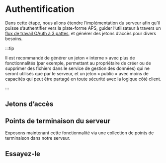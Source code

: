 


# Authentification

Dans cette étape, nous allons étendre l’implémentation du serveur afin qu’il puisse s’authentifier
vers la plate-forme APS, guider l’utilisateur à travers un [flux de travail OAuth à 3 pattes](https://aps.autodesk.com/en/docs/oauth/v2/tutorials/get-3-legged-token),
et générer des jetons d’accès pour divers besoins.



:::tip

Il est recommandé de générer un jeton « interne » avec plus de fonctionnalités (par exemple,
permettant au propriétaire de créer ou de supprimer des fichiers dans le service de gestion des données) qui ne seront utilisés que
par le serveur, et un jeton « public » avec moins de capacités qui peut être partagé en toute sécurité avec
la logique côté client.


:::



## Jetons d’accès

<EnvTabs NodeJsVsCode={NodeJsVsCodeTokens} DotNetVsCode={DotNetTokens} DotNetVs2022={DotNetTokens} />

## Points de terminaison du serveur

Exposons maintenant cette fonctionnalité via une collection de points de terminaison dans notre serveur.

<EnvTabs NodeJsVsCode={NodeJsVsCodeEndpoints} DotNetVsCode={DotNetEndpoints} DotNetVs2022={DotNetEndpoints} />

## Essayez-le

<EnvTabs NodeJsVsCode={NodeJsVsCodeTest} DotNetVsCode={DotNetVsCodeTest} DotNetVs2022={DotNetVs2022Test} />
